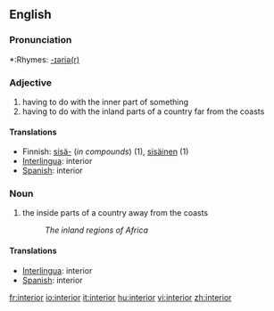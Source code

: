 ==English==

===Pronunciation===
*:Rhymes: [[Rhymes:English:-ɪəriə(r)|-ɪəriə(r)]]

===Adjective===
# having to do with the inner part of something
# having to do with the inland parts of a country far from the coasts

====Translations====
*Finnish: [[sisä-]] (''in compounds'') (1), [[sisäinen]] (1)
*[[Interlingua]]: interior
*[[Spanish]]: interior

===Noun===
# the inside parts of a country away from the coasts
#:''The inland regions of Africa''

====Translations====
*[[Interlingua]]: interior
*[[Spanish]]: interior

[[fr:interior]]
[[io:interior]]
[[it:interior]]
[[hu:interior]]
[[vi:interior]]
[[zh:interior]]